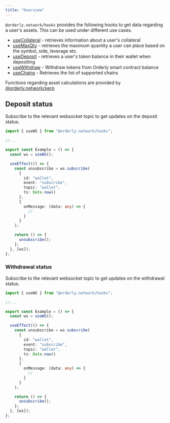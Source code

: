```yaml
---
title: "Overview"
---
```


`@orderly.network/hooks` provides the following hooks to get data regarding a user's assets. This can be used under different use cases.

- [useCollateral](/sdks/hooks/assets/use-collateral) - retrieves information about a user's collateral
- [useMaxQty](/sdks/hooks/assets/use-max-qty) - retrieves the maximum quantity a user can place based on the symbol, side, leverage etc.
- [useDeposit](/sdks/hooks/assets/use-deposit) - retrieves a user's token balance in their wallet when depositing
- [useWithdraw](/sdks/hooks/assets/use-withdraw) - Withdraw tokens from Orderly smart contract balance
- [useChains](/sdks/hooks/assets/use-chains) - Retrieves the list of supported chains

Functions regarding asset calculations are provided by [@orderly.network/perp](/sdks/perp/overview)

## Deposit status

Subscribe to the relevant websocket topic to get updates on the deposit status.

```typescript
import { useWS } from "@orderly.network/hooks";

//...

export const Example = () => {
  const ws = useWS();

  useEffect(() => {
    const unsubscribe = ws.subscribe(
      {
        id: "wallet",
        event: "subscribe",
        topic: "wallet",
        ts: Date.now()
      },
      {
        onMessage: (data: any) => {
          //
        }
      }
    );

    return () => {
      unsubscribe();
    };
  }, [ws]);
};
```

### Withdrawal status

Subscribe to the relevant websocket topic to get updates on the withdrawal status.

```typescript
import { useWS } from "@orderly.network/hooks";

//...

export const Example = () => {
  const ws = useWS();

  useEffect(() => {
    const unsubscribe = ws.subscribe(
      {
        id: "wallet",
        event: "subscribe",
        topic: "wallet",
        ts: Date.now()
      },
      {
        onMessage: (data: any) => {
          //
        }
      }
    );

    return () => {
      unsubscribe();
    };
  }, [ws]);
};
```
